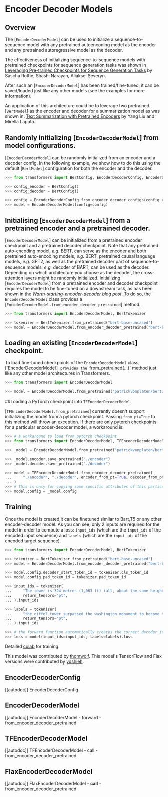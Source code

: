 <!--Copyright 2020 The HuggingFace Team. All rights reserved.

Licensed under the Apache License, Version 2.0 (the "License"); you may not use this file except in compliance with
the License. You may obtain a copy of the License at

http://www.apache.org/licenses/LICENSE-2.0

Unless required by applicable law or agreed to in writing, software distributed under the License is distributed on
an "AS IS" BASIS, WITHOUT WARRANTIES OR CONDITIONS OF ANY KIND, either express or implied. See the License for the
specific language governing permissions and limitations under the License.
-->

# Encoder Decoder Models

## Overview

The [`EncoderDecoderModel`] can be used to initialize a sequence-to-sequence model with any
pretrained autoencoding model as the encoder and any pretrained autoregressive model as the decoder.

The effectiveness of initializing sequence-to-sequence models with pretrained checkpoints for sequence generation tasks
was shown in [Leveraging Pre-trained Checkpoints for Sequence Generation Tasks](https://arxiv.org/abs/1907.12461) by
Sascha Rothe, Shashi Narayan, Aliaksei Severyn.

After such an [`EncoderDecoderModel`] has been trained/fine-tuned, it can be saved/loaded just like
any other models (see the examples for more information).

An application of this architecture could be to leverage two pretrained [`BertModel`] as the encoder
and decoder for a summarization model as was shown in: [Text Summarization with Pretrained Encoders](https://arxiv.org/abs/1908.08345) by Yang Liu and Mirella Lapata.

## Randomly initializing [`EncoderDecoderModel`] from model configurations.

[`EncoderDecoderModel`] can be randomly initialized from an encoder and a decoder config. In the following example, we show how to do this using the default [`BertModel`] configuration for both the encoder and the decoder.

```python
>>> from transformers import BertConfig, EncoderDecoderConfig, EncoderDecoderModel

>>> config_encoder = BertConfig()
>>> config_decoder = BertConfig()

>>> config = EncoderDecoderConfig.from_encoder_decoder_configs(config_encoder, config_decoder)
>>> model = EncoderDecoderModel(config=config)
```

## Initialising [`EncoderDecoderModel`] from a pretrained encoder and a pretrained decoder.

[`EncoderDecoderModel`] can be initialized from a pretrained encoder checkpoint and a pretrained decoder checkpoint. Note that any pretrained auto-encoding model, *e.g.* BERT, can serve as the encoder and both pretrained auto-encoding models, *e.g.* BERT, pretrained causal language models, *e.g.* GPT2, as well as the pretrained decoder part of sequence-to-sequence models, *e.g.* decoder of BART, can be used as the decoder.
Depending on which architecture you choose as the decoder, the cross-attention layers might be randomly initialized.
Initializing [`EncoderDecoderModel`] from a pretrained encoder and decoder checkpoint requires the model to be fine-tuned on a downstream task, as has been shown in [the *Warm-starting-encoder-decoder blog post*](https://huggingface.co/blog/warm-starting-encoder-decoder).
To do so, the `EncoderDecoderModel` class provides a [`EncoderDecoderModel.from_encoder_decoder_pretrained`] method.

```python
>>> from transformers import EncoderDecoderModel, BertTokenizer

>>> tokenizer = BertTokenizer.from_pretrained("bert-base-uncased")
>>> model = EncoderDecoderModel.from_encoder_decoder_pretrained("bert-base-uncased", "bert-base-uncased")
```

## Loading an existing [`EncoderDecoderModel`] checkpoint.

To load fine-tuned checkpoints of the `EncoderDecoderModel` class, ['EncoderDecoderModel`] provides the `from_pretrained(...)` method just like any other model architectures in Transformers.

```python
>>> from transformers import EncoderDecoderModel

>>> model = EncoderDecoderModel.from_pretrained("patrickvonplaten/bert2bert_cnn_daily_mail")
```

##Loading a PyTorch checkpoint into `TFEncoderDecoderModel`.

[`TFEncoderDecoderModel.from_pretrained`] currently doesn't support initializing the model from a
pytorch checkpoint. Passing `from_pt=True` to this method will throw an exception. If there are only pytorch
checkpoints for a particular encoder-decoder model, a workaround is:

```python
>>> # a workaround to load from pytorch checkpoint
>>> from transformers import EncoderDecoderModel, TFEncoderDecoderModel

>>> _model = EncoderDecoderModel.from_pretrained("patrickvonplaten/bert2bert-cnn_dailymail-fp16")

>>> _model.encoder.save_pretrained("./encoder")
>>> _model.decoder.save_pretrained("./decoder")

>>> model = TFEncoderDecoderModel.from_encoder_decoder_pretrained(
...     "./encoder", "./decoder", encoder_from_pt=True, decoder_from_pt=True
... )
>>> # This is only for copying some specific attributes of this particular model.
>>> model.config = _model.config
```

## Training

Once the model is created,it can be finetuned simliar to Bart,T5 or any other encoder-decoder model.
As you can see, only 2 inputs are required for the model in order to compute a loss: `input_ids` (which are the
`input_ids` of the encoded input sequence) and `labels` (which are the `input_ids` of the encoded
target sequence).

```python
>>> from transformers import EncoderDecoderModel, BertTokenizer

>>> tokenizer = BertTokenizer.from_pretrained("bert-base-uncased")
>>> model = EncoderDecoderModel.from_encoder_decoder_pretrained("bert-base-uncased", "bert-base-uncased")

>>> model.config.decoder_start_token_id = tokenizer.cls_token_id
>>> model.config.pad_token_id = tokenizer.pad_token_id

>>> input_ids = tokenizer(
...     "The tower is 324 metres (1,063 ft) tall, about the same height as an 81-storey building, and the tallest structure in Paris. Its base is square, measuring 125 metres (410 ft) on each side.During its construction, the Eiffel Tower surpassed the Washington Monument to become the tallest man-made structure in the world, a title it held for 41 years until the Chrysler Building in New York City was  finished in 1930. It was the first structure to reach a height of 300 metres. Due to the addition of a broadcasting aerial at the top of the tower in 1957, it is now taller than the Chrysler Building by 5.2 metres (17 ft).Excluding transmitters, the Eiffel Tower is the second tallest free-standing structure in France after the Millau Viaduct.",
...     return_tensors="pt",
... ).input_ids

>>> labels = tokenizer(
...     "the eiffel tower surpassed the washington monument to become the tallest structure in the world. it was the first structure to reach a height of 300 metres in paris in 1930. it is now taller than the chrysler building by 5. 2 metres ( 17 ft ) and is the second tallest free - standing structure in paris.",
...     return_tensors="pt",
... ).input_ids

>>> # the forward function automatically creates the correct decoder_input_ids
>>> loss = model(input_ids=input_ids, labels=labels).loss
```
Detailed [colab](https://colab.research.google.com/drive/1WIk2bxglElfZewOHboPFNj8H44_VAyKE?usp=sharing#scrollTo=ZwQIEhKOrJpl) for training.

This model was contributed by [thomwolf](https://github.com/thomwolf). This model's TensorFlow and Flax versions
were contributed by [ydshieh](https://github.com/ydshieh).


## EncoderDecoderConfig

[[autodoc]] EncoderDecoderConfig

## EncoderDecoderModel

[[autodoc]] EncoderDecoderModel
    - forward
    - from_encoder_decoder_pretrained

## TFEncoderDecoderModel

[[autodoc]] TFEncoderDecoderModel
    - call
    - from_encoder_decoder_pretrained

## FlaxEncoderDecoderModel

[[autodoc]] FlaxEncoderDecoderModel
    - __call__
    - from_encoder_decoder_pretrained
